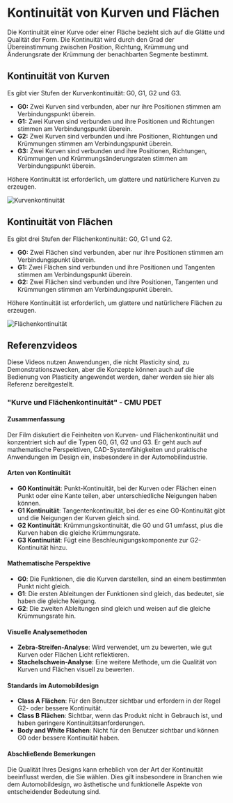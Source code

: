 # Kontinuität von Kurven und Flächen


Die Kontinuität einer Kurve oder einer Fläche bezieht sich auf die Glätte und Qualität der Form. Die Kontinuität wird durch den Grad der Übereinstimmung zwischen Position, Richtung, Krümmung und Änderungsrate der Krümmung der benachbarten Segmente bestimmt.

## Kontinuität von Kurven
Es gibt vier Stufen der Kurvenkontinuität: G0, G1, G2 und G3.
- **G0:** Zwei Kurven sind verbunden, aber nur ihre Positionen stimmen am Verbindungspunkt überein.
- **G1:** Zwei Kurven sind verbunden und ihre Positionen und Richtungen stimmen am Verbindungspunkt überein.
- **G2:** Zwei Kurven sind verbunden und ihre Positionen, Richtungen und Krümmungen stimmen am Verbindungspunkt überein.
- **G3:** Zwei Kurven sind verbunden und ihre Positionen, Richtungen, Krümmungen und Krümmungsänderungsraten stimmen am Verbindungspunkt überein.

Höhere Kontinuität ist erforderlich, um glattere und natürlichere Kurven zu erzeugen.

![Kurvenkontinuität](/img/curve-continuity.png)

## Kontinuität von Flächen
Es gibt drei Stufen der Flächenkontinuität: G0, G1 und G2.
- **G0:** Zwei Flächen sind verbunden, aber nur ihre Positionen stimmen am Verbindungspunkt überein.
- **G1:** Zwei Flächen sind verbunden und ihre Positionen und Tangenten stimmen am Verbindungspunkt überein.
- **G2:** Zwei Flächen sind verbunden und ihre Positionen, Tangenten und Krümmungen stimmen am Verbindungspunkt überein.

Höhere Kontinuität ist erforderlich, um glattere und natürlichere Flächen zu erzeugen.

![Flächenkontinuität](/img/surface-continuity.png)

## Referenzvideos

Diese Videos nutzen Anwendungen, die nicht Plasticity sind, zu Demonstrationszwecken, aber die Konzepte können auch auf die Bedienung von Plasticity angewendet werden, daher werden sie hier als Referenz bereitgestellt.

### "Kurve und Flächenkontinuität" - CMU PDET

<YouTube videoId="Cks7nA296v8" />

#### Zusammenfassung
Der Film diskutiert die Feinheiten von Kurven- und Flächenkontinuität und konzentriert sich auf die Typen G0, G1, G2 und G3. Er geht auch auf mathematische Perspektiven, CAD-Systemfähigkeiten und praktische Anwendungen im Design ein, insbesondere in der Automobilindustrie.

#### Arten von Kontinuität
- **G0 Kontinuität**: Punkt-Kontinuität, bei der Kurven oder Flächen einen Punkt oder eine Kante teilen, aber unterschiedliche Neigungen haben können.
- **G1 Kontinuität**: Tangentenkontinuität, bei der es eine G0-Kontinuität gibt und die Neigungen der Kurven gleich sind.
- **G2 Kontinuität**: Krümmungskontinuität, die G0 und G1 umfasst, plus die Kurven haben die gleiche Krümmungsrate.
- **G3 Kontinuität**: Fügt eine Beschleunigungskomponente zur G2-Kontinuität hinzu.

#### Mathematische Perspektive
- **G0**: Die Funktionen, die die Kurven darstellen, sind an einem bestimmten Punkt nicht gleich.
- **G1**: Die ersten Ableitungen der Funktionen sind gleich, das bedeutet, sie haben die gleiche Neigung.
- **G2**: Die zweiten Ableitungen sind gleich und weisen auf die gleiche Krümmungsrate hin.

#### Visuelle Analysemethoden
- **Zebra-Streifen-Analyse**: Wird verwendet, um zu bewerten, wie gut Kurven oder Flächen Licht reflektieren.
- **Stachelschwein-Analyse**: Eine weitere Methode, um die Qualität von Kurven und Flächen visuell zu bewerten.

#### Standards im Automobildesign
- **Class A Flächen**: Für den Benutzer sichtbar und erfordern in der Regel G2- oder bessere Kontinuität.
- **Class B Flächen**: Sichtbar, wenn das Produkt nicht in Gebrauch ist, und haben geringere Kontinuitätsanforderungen.
- **Body and White Flächen**: Nicht für den Benutzer sichtbar und können G0 oder bessere Kontinuität haben.

#### Abschließende Bemerkungen
Die Qualität Ihres Designs kann erheblich von der Art der Kontinuität beeinflusst werden, die Sie wählen. Dies gilt insbesondere in Branchen wie dem Automobildesign, wo ästhetische und funktionelle Aspekte von entscheidender Bedeutung sind.
